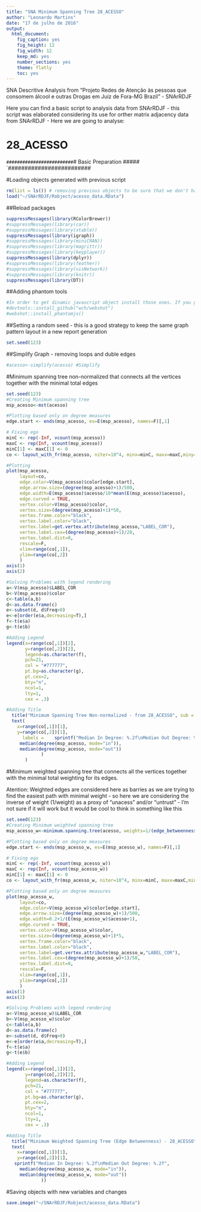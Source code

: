 ```yaml
---
title: "SNA Minimum Spanning Tree 28_ACESSO"
author: "Leonardo Martins"
date: "17 de julho de 2016"
output: 
  html_document: 
    fig_caption: yes
    fig_height: 12
    fig_width: 12
    keep_md: yes
    number_sections: yes
    theme: flatly
    toc: yes
---
```

SNA Descritive Analysis from "Projeto Redes de Atenção às pessoas que consomem álcool e outras Drogas em Juiz de Fora-MG   Brazil"  - SNArRDJF

Here you can find a basic script to analysis data from SNArRDJF - this script was elaborated considering its use for orther matrix adjacency data from SNArRDJF - Here we are going to analyse:

# 28_ACESSO

`#########################
`# Basic Preparation #####
`#########################

#Loading objects generated with previous script 
```r
rm(list = ls()) # removing previous objects to be sure that we don't have objects conflicts name
load("~/SNArRDJF/Robject/acesso_data.RData")
```
##Reload packages
```r
suppressMessages(library(RColorBrewer))
#suppressMessages(library(car))
#suppressMessages(library(xtable))
suppressMessages(library(igraph))
#suppressMessages(library(miniCRAN))
#suppressMessages(library(magrittr))
#suppressMessages(library(keyplayer))
suppressMessages(library(dplyr))
#suppressMessages(library(feather))
#suppressMessages(library(visNetwork))
#suppressMessages(library(knitr))
suppressMessages(library(DT))
```
##Adding phantom tools
```r
#In order to get dinamic javascript object install those ones. If you get problems installing go to Stackoverflow.com and type your error to discover what to do. In some cases the libraries need to be intalled in outside R libs.
#devtools::install_github("wch/webshot")
#webshot::install_phantomjs()
```
##Setting a random seed - this is a good strategy to keep the same graph pattern layout in a new report generation
```r
set.seed(123)
```

##Simplify Graph - removing loops and duble edges 
```r
#acesso<-simplify(acesso) #Simplify
```

#Minimum spanning tree non-normalized that connects all the vertices together with the minimal total edges
```r
set.seed(123)
#Creating Minimum spanning tree
msp_acesso<-mst(acesso)

#Plotting based only on degree measures 
edge.start <- ends(msp_acesso, es=E(msp_acesso), names=F)[,1]

# Fixing ego
minC <- rep(-Inf, vcount(msp_acesso))
maxC <- rep(Inf, vcount(msp_acesso))
minC[1] <- maxC[1] <- 0
co <- layout_with_fr(msp_acesso, niter=10^4, minx=minC, maxx=maxC,miny=minC, maxy=maxC, weights=E(msp_acesso)$acesso)

#Plotting
plot(msp_acesso, 
     layout=co,
     edge.color=V(msp_acesso)$color[edge.start],
     edge.arrow.size=(degree(msp_acesso)+1)/500,
     edge.width=E(msp_acesso)$acesso/10*mean(E(msp_acesso)$acesso),
     edge.curved = TRUE,
     vertex.color=V(msp_acesso)$color,
     vertex.size=(degree(msp_acesso)+1)*50,
     vertex.frame.color="black",
     vertex.label.color="black",
     vertex.label=get.vertex.attribute(msp_acesso,"LABEL_COR"),
     vertex.label.cex=(degree(msp_acesso)+1)/20,
     vertex.label.dist=0,
     rescale=F,
     xlim=range(co[,1]), 
     ylim=range(co[,2])
     )
axis(1)
axis(2)

#Solving Problems with legend rendering 
a<-V(msp_acesso)$LABEL_COR
b<-V(msp_acesso)$color
c<-table(a,b)
d<-as.data.frame(c)
e<-subset(d, d$Freq>0)
e<-e[order(e$a,decreasing=T),] 
f<-t(e$a)
g<-t(e$b)

#Adding Legend
legend(x=range(co[,1])[2], 
       y=range(co[,2])[2],
       legend=as.character(f),
       pch=21,
       col = "#777777", 
       pt.bg=as.character(g),
       pt.cex=2,
       bty="n", 
       ncol=1,
       lty=1,
       cex = .3)

#Adding Title
  title("Minimum Spanning Tree Non-normalized - from 28_ACESSO", sub = "Source: from authors ")
  text( 
    x=range(co[,1])[1],
    y=range(co[,2])[1], 
      labels =    sprintf("Median In Degree: %.2f\nMedian Out Degree: %.2f",
     median(degree(msp_acesso, mode="in")), 
     median(degree(msp_acesso, mode="out"))
             )
       )
```
#Minimum weighted spanning tree that connects all the vertices together with the minimal total weighting for its edges. 

Atention: Weighted edges are considered here as barries as we are trying to find the easiest path with minimal weight - so here we are considering the inverse of weight (1/weight) as a proxy of "unacess" and/or "untrust" - I'm not sure if it will work but it would be cool to think in something like this  
```r
set.seed(123)
#Creating Minimum weighted spanning tree
msp_acesso_w<-minimum.spanning.tree(acesso, weights=1/(edge_betweenness(acesso, weights=E(acesso)$acesso)+1))

#Plotting based only on degree measures 
edge.start <- ends(msp_acesso_w, es=E(msp_acesso_w), names=F)[,1]

# Fixing ego
minC <- rep(-Inf, vcount(msp_acesso_w))
maxC <- rep(Inf, vcount(msp_acesso_w))
minC[1] <- maxC[1] <- 0
co <- layout_with_fr(msp_acesso_w, niter=10^4, minx=minC, maxx=maxC,miny=minC, maxy=maxC, weights =E(msp_acesso_w)$acesso)

#Plotting based only on degree measures 
plot(msp_acesso_w, 
     layout=co,
     edge.color=V(msp_acesso_w)$color[edge.start],
     edge.arrow.size=(degree(msp_acesso_w)+1)/500,
     edge.width=0.2+1/(E(msp_acesso_w)$acesso+1),
     edge.curved = TRUE,
     vertex.color=V(msp_acesso_w)$color,
     vertex.size=(degree(msp_acesso_w)+1)*5,
     vertex.frame.color="black",
     vertex.label.color="black",
     vertex.label=get.vertex.attribute(msp_acesso_w,"LABEL_COR"),
     vertex.label.cex=(degree(msp_acesso_w)+1)/50,
     vertex.label.dist=0,
     rescale=F,
     xlim=range(co[,1]), 
     ylim=range(co[,2])
     )
axis(1)
axis(2)

#Solving Problems with legend rendering 
a<-V(msp_acesso_w)$LABEL_COR
b<-V(msp_acesso_w)$color
c<-table(a,b)
d<-as.data.frame(c)
e<-subset(d, d$Freq>0)
e<-e[order(e$a,decreasing=T),] 
f<-t(e$a)
g<-t(e$b)

#Adding Legend
legend(x=range(co[,1])[2], 
       y=range(co[,2])[2],
       legend=as.character(f),
       pch=21,
       col = "#777777", 
       pt.bg=as.character(g),
       pt.cex=2,
       bty="n", 
       ncol=1,
       lty=1,
       cex = .3)

#Adding Title
  title("Minimum Weighted Spanning Tree (Edge Betweenness) - 28_ACESSO", sub = "Source: from authors ")
  text( 
    x=range(co[,1])[1],
    y=range(co[,2])[1], 
   sprintf("Median In Degree: %.2f\nMedian Out Degree: %.2f",
     median(degree(msp_acesso_w, mode="in")), 
     median(degree(msp_acesso_w, mode="out"))
             ))
```


#Saving objects with new variables and changes
```r
save.image("~/SNArRDJF/Robject/acesso_data.RData") 
```

